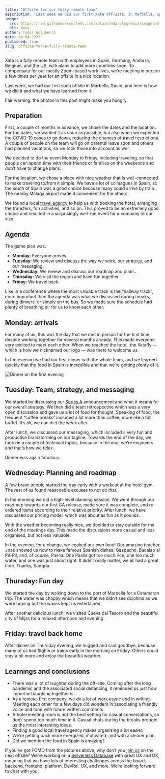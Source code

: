 ```yaml
---
title: "Offsite for our fully remote team"
description: "Last week we did our first Xata off-site, in Marbella, Spain. This is a photo-blog post about how it went and what we've learned from it. Warning: this post might make you hungry."
image:
  src: https://raw.githubusercontent.com/xataio/mdx-blog/main/images/offsite-for-a-fully-remote-team.png
  alt: Xata
author: Tudor Golubenco
date: 04-04-2022
published: true
slug: offsite-for-a-fully-remote-team
---
```


Xata is a fully remote team with employees in Spain, Germany, Andorra, Belgium, and the US, with plans to add more countries soon. To compensate for our mostly Zoom-based work lives, we’re meeting in person a few times per year for an offsite in a nice location.

Last week, we had our first such offsite in Marbella, Spain, and here is how we did it and what we have learned from it.

Fair warning: the photos in this post might make you hungry.

## Preparation

First, a couple of months in advance, we chose the dates and the location. For the dates, we wanted it as soon as possible, but also when we expected the COVID-19 cases to go down, reducing the chances of travel restrictions. A couple of people on the team will go on parental leave soon and others had planned vacations, so we took those into account as well.

We decided to do the event Monday to Friday, including traveling, so that people can spend time with their friends or families on the weekends and don’t have to change plans.

<ArticleImage
  src="https://github.com/xataio/mdx-blog/raw/main/images/vacaciones-en-marbella.jpg"
  width="768"
  height="213"
  alt="Marbella from above"
  caption="Marbella from above"
  position="center"
/>

For the location, we chose a place with nice weather that is well-connected to make traveling to/from it simple. We have a lot of colleagues in Spain, so the south of Spain was a good choice because many could arrive by train. The nearby Málaga airport made it convenient for the others.

We found a local [travel agency](https://www.facebook.com/ViajesCarrefourSM/) to help us with booking the hotel, arranging the transfers, fun activities, and so on. This proved to be an extremely good choice and resulted in a surprisingly well-run event for a company of our size.

## Agenda

The game plan was:

- **Monday:** Everyone arrives.
- **Tuesday:** We review and discuss the way we work, our strategy, and our messaging.
- **Wednesday:** We review and discuss our roadmap and plans.
- **Thursday:** We visit the region and have fun together.
- **Friday:** We travel back.

Like in a conference where the most valuable track is the “hallway track”, more important than the agenda was what we discussed during breaks, during dinners, or simply on the bus. So we made sure the schedule had plenty of breathing air for us to know each other.

## Monday: arrivals

For many of us, this was the day that we met in person for the first time, despite working together for several months already. This made everyone very excited to meet each other. When we reached the hotel, the Xatafly — which is how we nicknamed our logo — was there to welcome us.

In the evening we had our first dinner with the whole team, and we learned quickly that the food in Spain is incredible and that we’re getting plenty of it.

<ArticleImage
  src="https://github.com/xataio/mdx-blog/raw/main/images/IMG_6425.jpg"
  width="768"
  height="578"
  alt="The team arrives"
  caption="The team arrives"
  position="center"
/>
![Dinner on the first evening](/images/blog/marbella/IMG_6425.jpg)

## Tuesday: Team, strategy, and messaging

We started by discussing our [Series A](https://xata.io/blog/xata-series-a-announcement) announcement and what it means for our overall strategy. We then did a team retrospective which was a very open discussion and gave us a lot of food for thought. Speaking of food, the frequent “coffee breaks” included a lot more than coffee, more like a full buffet. It’s ok, we can diet the week after.

<ArticleImage
  src="https://github.com/xataio/mdx-blog/raw/main/images/DSC04288.jpg"
  width="768"
  height="512"
  alt="Meeting time"
  caption="Tuesday in the meeting room"
  position="center"
/>

After lunch, we discussed our messaging, which included a very fun and productive brainstorming on our tagline. Towards the end of the day, we took on a couple of technical topics, because in the end, we’re engineers and that’s how we relax.

Dinner was again fabulous.

<ArticleImage
  src="https://github.com/xataio/mdx-blog/raw/main/images/IMG_6451.jpg"
  width="768"
  height="1024"
  alt="dinner time"
  caption="Dinner time"
  position="center"
/>

## Wednesday: Planning and roadmap

A few brave people started the day early with a workout at the hotel gym. The rest of us found reasonable excuses to not do that.

In the morning we did a high-level planning session. We went through our roadmap towards our first GA release, made sure it was complete, and re-ordered items according to their relative priority. After lunch, we have discussed our pricing model, which was about as fun as it sounds.

With the weather becoming really nice, we decided to stay outside for the end of the meetings day. This made the discussions more casual and less organised, but not less valuable.

<ArticleImage
  src="https://github.com/xataio/mdx-blog/raw/main/images/IMG_6474.jpg"
  width="768"
  height="576"
  alt="The founding team"
  caption="The founding team"
  position="center"
/>

In the evening, for a change, we cooked our own food! Our amazing teacher Jose showed us how to make famous Spanish dishes: Gazpacho, Bacalao al Pil-Pil, and, of course, Paella. One Paella got too much rice, one too much water, and one was just about right. It didn’t really matter, we all had a great time. Thanks, Sangria.

<ArticleImage
  src="https://github.com/xataio/mdx-blog/raw/main/images/DSC04492.jpg"
  width="768"
  height="512"
  alt="Yannis likes it"
  caption="Yannis likes it"
  position="center"
/>

## Thursday: Fun day

We started the day by walking down to the port of Marbella for a Catamaran trip. The water was choppy which means that we didn’t see dolphins as we were hoping but the waves kept us entertained.

After another delicious lunch, we visited Cueva del Tesoro and the beautiful city of Mijas for a relaxed afternoon and evening.

<ArticleImage
  src="https://github.com/xataio/mdx-blog/raw/main/images/DSC04643.jpg"
  width="768"
  height="1152"
  alt="Xata cat"
  caption="Xata cat"
  position="center"
/>

## Friday: travel back home

After dinner on Thursday evening, we hugged and said goodbye, because many of us had flights or trains early in the morning on Friday. Others could stay a bit more and enjoy the beautiful weather.

<ArticleImage
  src="https://github.com/xataio/mdx-blog/raw/main/images/PXL_20220401_113036856.jpg"
  width="768"
  height="578"
  alt="Malaga city center"
  caption="Malaga city center"
  position="center"
/>

## Learnings and conclusions

- There was a lot of laughter during the off-site. Coming after the long pandemic and the associated social distancing, it reminded us just how important laughing together is.
- As a remote-first company, we do a lot of work async and in writing. Meeting each other for a few days did wonders in associating a friendly voice and tone with future written comments.
- A hotel meeting room is not the best setting for casual conversations, so don’t spend too much time in it. Casual chats during the breaks brought us the most interesting ideas.
- Finding a good local travel agency makes organizing a lot easier.
- We’re getting back more energized, motivated, and with a clearer plan.
- Did we mention the food in Spain is amazing?

<ArticleImage
  src="https://github.com/xataio/mdx-blog/raw/main/images/Studio_Project.jpeg"
  width="1920"
  height="1920"
  alt="Xata wants you"
  caption="Xata wants you"
  position="center"
/>

If you’ve got FOMO from the pictures above, why don’t you [join us](https://join.com/companies/xata) on the next offsite? We’re working on a [Serverless Database](https://xata.io/) with great UX and DX, meaning that we have lots of interesting challenges across the board: backend, frontend, platform, DevRel, UX, and more. We’re looking forward to chat with you!

